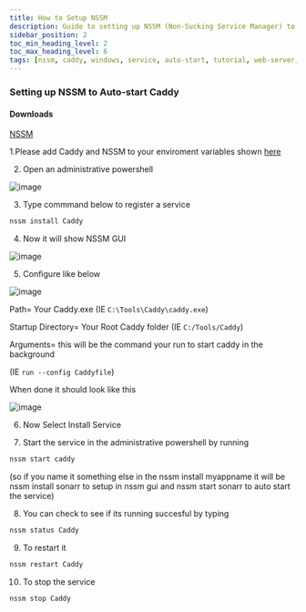 ```yaml
---
title: How to Setup NSSM
description: Guide to setting up NSSM (Non-Sucking Service Manager) to automatically start Caddy as a Windows service
sidebar_position: 2
toc_min_heading_level: 2
toc_max_heading_level: 6
tags: [nssm, caddy, windows, service, auto-start, tutorial, web-server, automation]
---
```



### Setting up NSSM to Auto-start Caddy

#### Downloads

[NSSM](https://nssm.cc/release/nssm-2.24.zip)

1.Please add Caddy and NSSM to your enviroment variables shown [here](https://docs.demonwarriortech.com/Documented%20Tutorials/How_to_Install_Wordpress_on_Windows#setting-up-php-7x)

2. Open an administrative powershell

![image](https://github.com/DevilsDesigns/Youtube-Docs/assets/35183970/0123715b-a4e3-4bf6-9cc9-6c76420a5e32)

3. Type commmand below to register a service

```css
nssm install Caddy
```

4. Now it will show NSSM GUI

![image](https://github.com/DevilsDesigns/Youtube-Docs/assets/35183970/dfa654e9-97f7-42e3-8823-0bfee141c7cf)

5. Configure like below

![image](https://github.com/DevilsDesigns/Youtube-Docs/assets/35183970/974876ea-ca08-4b18-90c3-3fd890fd4fcd)

Path= Your Caddy.exe (IE `C:\Tools\Caddy\caddy.exe`)

Startup Directory= Your Root Caddy folder (IE `C:/Tools/Caddy`)

Arguments= this will be the command your run to start caddy in the background

(IE `run --config Caddyfile`)

When done it should look like this 

![image](https://github.com/DevilsDesigns/Youtube-Docs/assets/35183970/a3f7d5f2-87aa-4456-80a3-50cccb215cdd)

6. Now Select Install Service

7. Start the service in the administrative powershell by running 

```css
nssm start caddy
``` 

(so if you name it something else in the nssm install myappname it will be nssm install sonarr to setup in nssm gui and nssm start sonarr to auto start the service)

8. You can check to see if its running succesful by typing 

```css
nssm status Caddy
```

9. To restart it 

```css
nssm restart Caddy
```

10. To stop the service 

```css
nssm stop Caddy
```

<BuyMeACoffeeButton />